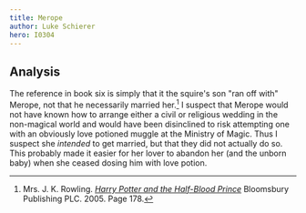 ```yaml
---
title: Merope
author: Luke Schierer
hero: I0304
---
```


## Analysis

The reference in book six is simply that it the squire's son "ran off with" Merope, not that he necessarily married her.[^240416-1]  I suspect that Merope would not have known how to arrange either a civil or religious wedding in the non-magical world and would have been disinclined to risk attempting one with an obviously love potioned muggle at the Ministry of Magic.  Thus I suspect she *intended* to get married, but that they did not actually do so.  This probably made it easier for her lover to abandon her (and the unborn baby) when she ceased dosing him with love potion. 

[^240416-1]: Mrs. J. K. Rowling. 
    _[Harry Potter and the Half-Blood Prince]_
    Bloomsbury Publishing PLC. 2005. Page 178. 

[Harry Potter and the Half-Blood Prince]: https://www.librarything.com/work/1133624